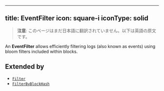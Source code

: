 <!-- AUTO-GENERATED-CONTENT:START (ENGLISH-COPY) -->
---
title: EventFilter
icon: square-i
iconType: solid
---

> **注意**: このページはまだ日本語に翻訳されていません。以下は英語の原文です。

An **EventFilter** allows efficiently filtering logs (also known as events) using bloom filters included within
blocks.

## Extended by

- [`Filter`](/jp/sdk/content/interfaces/Filter)
- [`FilterByBlockHash`](/jp/sdk/content/interfaces/FilterByBlockHash)

